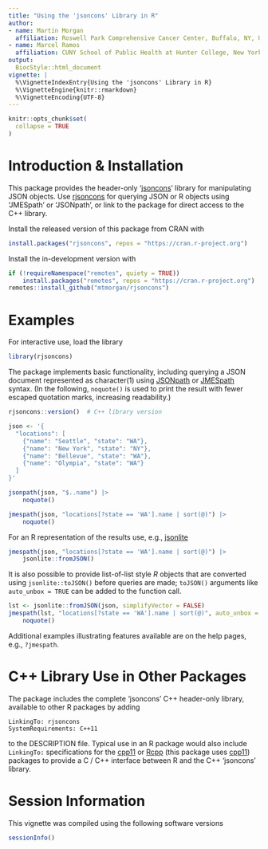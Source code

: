 ```yaml
---
title: "Using the 'jsoncons' Library in R"
author:
- name: Martin Morgan
  affiliation: Roswell Park Comprehensive Cancer Center, Buffalo, NY, US
- name: Marcel Ramos
  affiliation: CUNY School of Public Health at Hunter College, New York, NY, US
output:
  BiocStyle::html_document
vignette: |
  %\VignetteIndexEntry{Using the 'jsoncons' Library in R}
  %\VignetteEngine{knitr::rmarkdown}
  %\VignetteEncoding{UTF-8}
---
```


```r
knitr::opts_chunk$set(
  collapse = TRUE
)
```

# Introduction & Installation

<!-- badges: start -->
<!-- badges: end -->

This package provides the header-only '[jsoncons][]' library for
manipulating JSON objects. Use [rjsoncons][] for querying JSON or R
objects using 'JMESpath' or 'JSONpath', or link to the package for
direct access to the C++ library.

Install the released version of this package from CRAN with

[jsoncons]: https://github.com/danielaparker/jsoncons
[rjsoncons]: https://github.com/mtmorgan/rjsoncons


```r
install.packages("rjsoncons", repos = "https://cran.r-project.org")
```

Install the in-development version with

```r
if (!requireNamespace("remotes", quiety = TRUE))
    install.packages("remotes", repos = "https://cran.r-project.org")
remotes::install_github("mtmorgan/rjsoncons")
```

# Examples

For interactive use, load the library

```r
library(rjsoncons)
```

The package implements basic functionality, including querying a JSON
document represented as character(1) using [JSONpath][] or
[JMESpath][] syntax. (In the following, `noquote()` is used to print
the result with fewer escaped quotation marks, increasing readability.)

[JSONpath]: https://goessner.net/articles/JsonPath/
[JMESpath]: https://jmespath.org/

```r
rjsoncons::version()  # C++ library version

json <- '{
  "locations": [
    {"name": "Seattle", "state": "WA"},
    {"name": "New York", "state": "NY"},
    {"name": "Bellevue", "state": "WA"},
    {"name": "Olympia", "state": "WA"}
  ]
}'

jsonpath(json, "$..name") |>
    noquote()

jmespath(json, "locations[?state == 'WA'].name | sort(@)") |>
    noquote()
```

For an R representation of the results use, e.g., [jsonlite][]

```r
jmespath(json, "locations[?state == 'WA'].name | sort(@)") |>
    jsonlite::fromJSON()
```

It is also possible to provide list-of-list style _R_ objects that are
converted using `jsonlite::toJSON()` before queries are made;
`toJSON()` arguments like `auto_unbox = TRUE` can be added to the
function call.

```r
lst <- jsonlite::fromJSON(json, simplifyVector = FALSE)
jmespath(lst, "locations[?state == 'WA'].name | sort(@)", auto_unbox = TRUE) |>
    noquote()
```

Additional examples illustrating features available are on the help
pages, e.g., `?jmespath`.

[jsonlite]: https://cran.r-project.org/package=jsonlite


# C++ Library Use in Other Packages

The package includes the complete 'jsoncons' C++ header-only library,
available to other R packages by adding

```
LinkingTo: rjsoncons
SystemRequirements: C++11
```

to the DESCRIPTION file. Typical use in an R package would also
include `LinkingTo:` specifications for the [cpp11][] or [Rcpp][]
(this package uses [cpp11][]) packages to provide a C / C++ interface
between R and the C++ 'jsoncons' library.

[cpp11]: https://cran.r-project.org/package=cpp11
[Rcpp]: https://cran.r-project.org/package=Rcpp

# Session Information

This vignette was compiled using the following software versions

```r
sessionInfo()
```
